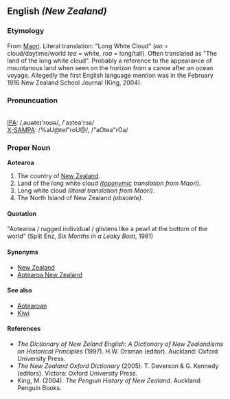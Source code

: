 {{wikipedia}}
==English ''(New Zealand)''==

===Etymology===
From [[Maori]]. Literal translation: "Long White Cloud" (''ao'' = cloud/daytime/world ''tea'' = white, ''roa'' = long/tall). Often translated as "The land of the long white cloud". Probably a reference to the appearance of mountanous land when seen on the horizon from a canoe after an ocean voyage. Allegedly the first English language mention was in the February 1916 New Zealand School Journal (King, 2004).

===Pronuncuation===
{{audio|en-nz-aotearoa.ogg|Audio Pronunciation}}<br>
[[w:International Phonetic Alphabet|IPA]]: /&#44;&#97;&#650;&#601;&#116;&#101;&#618;&#39;&#114;&#111;&#650;&#601;/, /&#39;&#97;&#596;&#116;&#101;&#97;&#39;&#114;&#596;&#97;/<br>
[[w:X-SAMPA|X-SAMPA]]: /%aU@teI"roU@/, /"aOtea"rOa/ <br>

===Proper Noun===
'''Aotearoa'''
#The country of [[New Zealand]].
#Land of the long white cloud ''([[toponym]]ic translation from Maori)''.
#Long white cloud ''(literal translation from Maori)''.
#The North Island of New Zealand ''(obsolete)''.

====Quotation====
"Aotearoa / rugged individual / glistens like a pearl at the bottom of the world" (Split Enz, ''Six Months in a Leaky Boat'', 1981)

====Synonyms====
*[[New Zealand]]
*[[Aotearoa New Zealand]]

====See also====
*[[Aotearoan]]
*[[Kiwi]]

====References====
*''The Dictionary of New Zeland English: A Dictionary of New Zealandisms on Historical Principles'' (1997). H.W. Orsman (editor). Auckland: Oxford University Press.
*''The New Zealand Oxford Dictionary'' (2005). T. Deverson & G. Kennedy (editors). Victora: Oxford University Press.
*King, M. (2004). ''The Penguin History of New Zealand''. Auckland: Penguin Books.